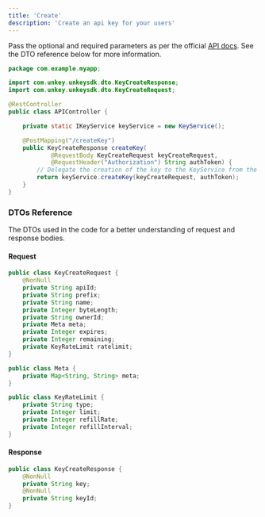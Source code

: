 ```yaml
---
title: 'Create'
description: 'Create an api key for your users'
---
```


Pass the optional and required parameters as per the official [API docs](https://unkey.dev/docs/api-reference/apis/list-keys). See the DTO reference below for more information.

```java
package com.example.myapp;

import com.unkey.unkeysdk.dto.KeyCreateResponse;
import com.unkey.unkeysdk.dto.KeyCreateRequest;

@RestController
public class APIController {

    private static IKeyService keyService = new KeyService();

    @PostMapping("/createKey")
    public KeyCreateResponse createKey(
            @RequestBody KeyCreateRequest keyCreateRequest,
            @RequestHeader("Authorization") String authToken) {
        // Delegate the creation of the key to the KeyService from the SDK
        return keyService.createKey(keyCreateRequest, authToken);
    }
}

```

### DTOs Reference

The DTOs used in the code for a better understanding of request and response bodies.

#### Request

```java
public class KeyCreateRequest {
    @NonNull
    private String apiId;
    private String prefix;
    private String name;
    private Integer byteLength;
    private String ownerId;
    private Meta meta;
    private Integer expires;
    private Integer remaining;
    private KeyRateLimit ratelimit;
}
```

```java
public class Meta {
    private Map<String, String> meta;
}
```

```java
public class KeyRateLimit {
    private String type;
    private Integer limit;
    private Integer refillRate;
    private Integer refillInterval;
}
```

#### Response

```java
public class KeyCreateResponse {
    @NonNull
    private String key;
    @NonNull
    private String keyId;
}
```
